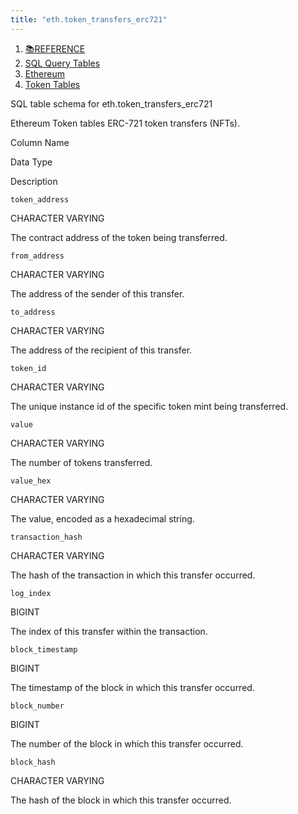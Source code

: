 ```yaml
---
title: "eth.token_transfers_erc721"
---
```


1. [📚REFERENCE](/reference)
2. [SQL Query Tables](/reference/sql-query-tables)
3. [Ethereum](/reference/sql-query-tables/ethereum)
4. [Token Tables](/reference/sql-query-tables/ethereum/token-tables)

SQL table schema for eth.token\_transfers\_erc721

Ethereum Token tables ERC-721 token transfers (NFTs).

Column Name

Data Type

Description

`token_address`

CHARACTER VARYING

The contract address of the token being transferred.

`from_address`

CHARACTER VARYING

The address of the sender of this transfer.

`to_address`

CHARACTER VARYING

The address of the recipient of this transfer.

`token_id`

CHARACTER VARYING

The unique instance id of the specific token mint being transferred.

`value`

CHARACTER VARYING

The number of tokens transferred.

`value_hex`

CHARACTER VARYING

The value, encoded as a hexadecimal string.

`transaction_hash`

CHARACTER VARYING

The hash of the transaction in which this transfer occurred.

`log_index`

BIGINT

The index of this transfer within the transaction.

`block_timestamp`

BIGINT

The timestamp of the block in which this transfer occurred.

`block_number`

BIGINT

The number of the block in which this transfer occurred.

`block_hash`

CHARACTER VARYING

The hash of the block in which this transfer occurred.
